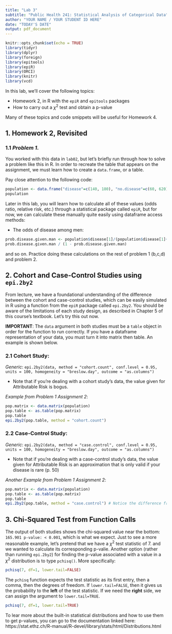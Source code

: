 ```yaml
---
title: "Lab 3"
subtitle: "Public Health 241: Statistical Analysis of Categorical Data"
author: "YOUR NAME / YOUR STUDENT ID HERE"
date: "TODAY'S DATE"
output: pdf_document
---
```


```r
knitr::opts_chunk$set(echo = TRUE)
library(tidyr)
library(dplyr)
library(foreign)
library(epitools)
library(epiR)
library(ORCI)
library(knitr)
library(vcd)
```

In this lab, we'll cover the following topics:

* Homework 2, in R with the `epiR` and `epitools` packages
* How to carry out a $\chi^2$ test and obtain a p-value

Many of these topics and code smippets will be useful for Homework 4.

## 1. Homework 2, Revisited

### 1.1 *Problem 1.*

You worked with this data in `lab02`, but let's briefly run through how to solve a problem like this in R. In order to recreate the table that appears on the assignment, we must learn how to create a `data.frame`, or a table.

Pay close attention to the following code:

``` r
population <- data.frame("disease"=c(140, 180), "no.disease"=c(60, 620))
population
```


Later in this lab, you will learn how to calculate all of these values (odds ratio, relative risk, etc.) through a statistical package called `epiR`, but for now, we can calculate these manually quite easily using dataframe access methods:

- The odds of disease among men:

``` r
prob.disease.given.man <- population$disease[1]/(population$disease[1]+population$no.disease[1])
prob.disease.given.man / (1 - prob.disease.given.man)
```

and so on. Practice doing these calculations on the rest of problem 1 (b,c,d) and problem 2.

\newpage

## 2. Cohort and Case-Control Studies using `epi.2by2`

From lecture, we have a foundational understanding of the difference between the cohort and case-control studies, which can be easily simulated in R using a function from the `epiR` package called `epi.2by2`. You should be aware of the limitations of each study design, as described in Chapter 5 of this course's textbook. Let's try this out now.

**IMPORTANT**: The `data` argument in both studies must be a `table` object in order for the function to run correctly. If you have a dataframe representation of your data, you must turn it into matrix then table. An example is shown below.

### 2.1 **Cohort Study**: 

*Generic*: `epi.2by2(data, method = "cohort.count", conf.level = 0.95, units = 100, homogeneity = "breslow.day", outcome = "as.columns")`

* Note that if you’re dealing with a cohort study’s data, the value given for Attributable Risk is bogus.

*Example from Problem 1 Assignment 2*:
``` r
pop.matrix <- data.matrix(population)
pop.table <- as.table(pop.matrix)
pop.table
epi.2by2(pop.table, method = "cohort.count")
```
\newpage

### 2.2 **Case-Control Study**: 

*Generic*: `epi.2by2(data, method = "case.control", conf.level = 0.95, units = 100, homogeneity = "breslow.day", outcome = "as.columns")`

* Note that if you’re dealing with a case-control study’s data, the value given for Attributable Risk is an approximation that is only valid if your disease is rare (p. 50)

*Another Example from Problem 1 Assignment 2*:
``` r
pop.matrix <- data.matrix(population)
pop.table <- as.table(pop.matrix)
pop.table
epi.2by2(pop.table, method = "case.control") # Notice the difference from above?
```

\newpage

## 3. Chi-Squared Test from Function Calls

The output of both studies shows the chi-squared value near the bottom: `165.901 p-value: < 0.001`, which is what we expect. Just to see a more reasonable example, let's pretend that we have a $\chi^2$ test statistic of 7. and we wanted to calculate its corresponding p-valie. Another option (rather than running `epi.2by2`) for finding the p-value associated with a value in a $\chi^2$ distribution is to type `pchisq()`. More specifically:

``` r
pchisq(7, df=1, lower.tail=FALSE)
```

The `pchisq` function expects the test statistic as its first entry, then a comma, then the degrees of freedom. If `lower.tail=FALSE`, then it gives us the probability to the **left** of the test statistic. If we need the **right** side, we can assign the argument to `lower.tail=TRUE`.

``` r
pchisq(7, df=1, lower.tail=TRUE)
```

To lear more about the built-in statistical distributions and how to use them to get p-values, you can go to the documentation linked here: https://stat.ethz.ch/R-manual/R-devel/library/stats/html/Distributions.html 


